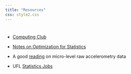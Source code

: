 ```yaml
---
title: "Resources"
css: style2.css
---
```

<script>
  (function(i,s,o,g,r,a,m){i['GoogleAnalyticsObject']=r;i[r]=i[r]||function(){
  (i[r].q=i[r].q||[]).push(arguments)},i[r].l=1*new Date();a=s.createElement(o),
  m=s.getElementsByTagName(o)[0];a.async=1;a.src=g;m.parentNode.insertBefore(a,m)
  })(window,document,'script','https://www.google-analytics.com/analytics.js','ga');

  ga('create', 'UA-99094202-1', 'auto');
  ga('send', 'pageview');

</script>
#


#

- [Computing Club](compclub.html)

- [Notes on Optimization for Statistics](optim.html)

- A good [reading](https://www.biorxiv.org/content/early/2018/03/05/276154) on micro-level raw accelerometry data

- UFL [Statistics Jobs](http://forms.stat.ufl.edu/statistics-jobs/)